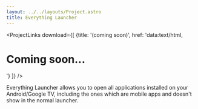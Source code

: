 ```yaml
---
layout: ../../layouts/Project.astro
title: Everything Launcher
---
```



<ProjectLinks
  download={[
    {title: '(coming soon)', href: 'data:text/html, <h1>Coming soon...</h1>'}
  ]}
/>

<div class="prose w-full">
Everything Launcher allows you to open all applications installed on your Android/Google TV, including the ones which are mobile apps and doesn't show in the normal launcher.
</div>